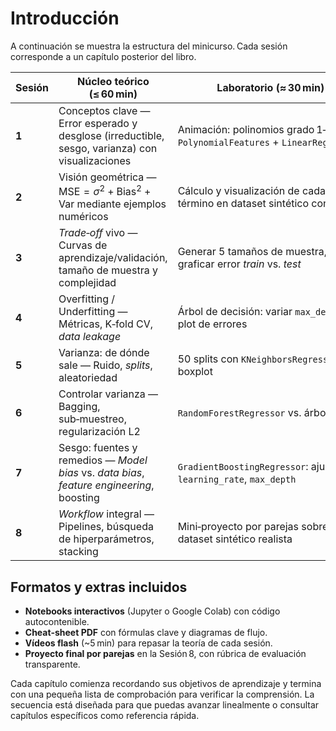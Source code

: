 # Introducción

A continuación se muestra la estructura del minicurso. Cada sesión corresponde a un capítulo posterior del libro.

| Sesión | Núcleo teórico (≤ 60 min)                                                                          | Laboratorio (≈ 30 min)                                                        | Entregable                          |
| ------ | -------------------------------------------------------------------------------------------------- | ----------------------------------------------------------------------------- | ----------------------------------- |
| **1**  | Conceptos clave — Error esperado y desglose (irreductible, sesgo, varianza) con visualizaciones    | Animación: polinomios grado 1‑5 con `PolynomialFeatures` + `LinearRegression` | Notebook “sesgo‑varianza 2D”        |
| **2**  | Visión geométrica — $\text{MSE}=\sigma^2 + \text{Bias}^2 + \text{Var}$ mediante ejemplos numéricos | Cálculo y visualización de cada término en dataset sintético con `numpy`      | Worksheet interactivo               |
| **3**  | *Trade‑off* vivo — Curvas de aprendizaje/validación, tamaño de muestra y complejidad               | Generar 5 tamaños de muestra, graficar error *train* vs. *test*               | Plantilla de diagnóstico rápido     |
| **4**  | Overfitting / Underfitting — Métricas, K‑fold CV, *data leakage*                                   | Árbol de decisión: variar `max_depth`, plot de errores                        | Checklist de síntomas               |
| **5**  | Varianza: de dónde sale — Ruido, *splits*, aleatoriedad                                            | 50 splits con `KNeighborsRegressor`, boxplot                                  | Reporte HTML                        |
| **6**  | Controlar varianza — Bagging, sub‑muestreo, regularización L2                                      | `RandomForestRegressor` vs. árbol único                                       | Script de *tuning* `n_estimators`   |
| **7**  | Sesgo: fuentes y remedios — *Model bias* vs. *data bias*, *feature engineering*, boosting          | `GradientBoostingRegressor`: ajustar `learning_rate`, `max_depth`             | Guía de palancas para reducir sesgo |
| **8**  | *Workflow* integral — Pipelines, búsqueda de hiperparámetros, stacking                             | Mini‑proyecto por parejas sobre dataset sintético realista                    | Slides + notebook final             |

## Formatos y extras incluidos

* **Notebooks interactivos** (Jupyter o Google Colab) con código autocontenible.
* **Cheat‑sheet PDF** con fórmulas clave y diagramas de flujo.
* **Vídeos flash** (\~5 min) para repasar la teoría de cada sesión.
* **Proyecto final por parejas** en la Sesión 8, con rúbrica de evaluación transparente.

Cada capítulo comienza recordando sus objetivos de aprendizaje y termina con una pequeña lista de comprobación para verificar la comprensión.  La secuencia está diseñada para que puedas avanzar linealmente o consultar capítulos específicos como referencia rápida.
